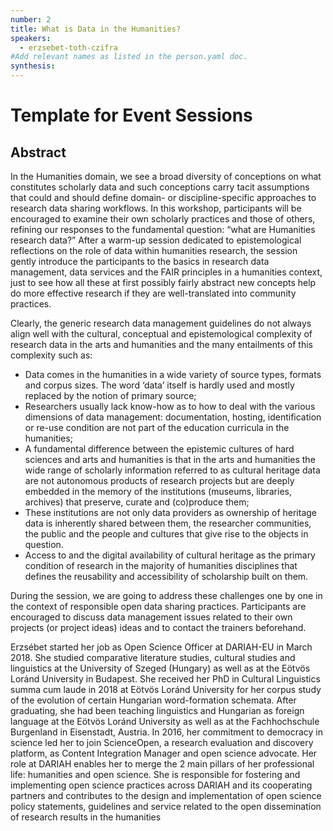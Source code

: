 ```yaml
---
number: 2
title: What is Data in the Humanities?
speakers:
  - erzsebet-toth-czifra
#Add relevant names as listed in the person.yaml doc.
synthesis:
---
```


# Template for Event Sessions

## Abstract

In the Humanities domain, we see a broad diversity of conceptions on what
constitutes scholarly data and such conceptions carry tacit assumptions that
could and should define domain- or discipline-specific approaches to research
data sharing workflows. In this workshop, participants will be encouraged to
examine their own scholarly practices and those of others, refining our
responses to the fundamental question: “what are Humanities research data?”
After a warm-up session dedicated to epistemological reflections on the role of
data within humanities research, the session gently introduce the participants
to the basics in research data management, data services and the FAIR principles
in a humanities context, just to see how all these at first possibly fairly
abstract new concepts help do more effective research if they are
well-translated into community practices.

Clearly, the generic research data management guidelines do not always align
well with the cultural, conceptual and epistemological complexity of research
data in the arts and humanities and the many entailments of this complexity such
as:

- Data comes in the humanities in a wide variety of source types, formats and
  corpus sizes. The word ‘data’ itself is hardly used and mostly replaced by the
  notion of primary source;
- Researchers usually lack know-how as to how to deal with the various
  dimensions of data management: documentation, hosting, identification or
  re-use condition are not part of the education curricula in the humanities;
- A fundamental difference between the epistemic cultures of hard sciences and
  arts and humanities is that in the arts and humanities the wide range of
  scholarly information referred to as cultural heritage data are not autonomous
  products of research projects but are deeply embedded in the memory of the
  institutions (museums, libraries, archives) that preserve, curate and
  (co)produce them;
- These institutions are not only data providers as ownership of heritage data
  is inherently shared between them, the researcher communities, the public and
  the people and cultures that give rise to the objects in question.
- Access to and the digital availability of cultural heritage as the primary
  condition of research in the majority of humanities disciplines that defines
  the reusability and accessibility of scholarship built on them.

During the session, we are going to address these challenges one by one in the
context of responsible open data sharing practices. Participants are encouraged
to discuss data management issues related to their own projects (or project
ideas) ideas and to contact the trainers beforehand.

<Youtube
  id="Zqrkf7scGJA"
  caption="Erzsébet Tóth-Czifra - What is data in the humanities?"
/>

<Download download="docs/2.1 Toth-Czifra.pdf" />

<Speakers>

<Speaker speaker="erzsebet-toth-czifra">

Erzsébet started her job as Open Science Officer at DARIAH-EU in March 2018. She
studied comparative literature studies, cultural studies and linguistics at the
University of Szeged (Hungary) as well as at the Eötvös Loránd University in
Budapest. She received her PhD in Cultural Linguistics summa cum laude in 2018
at Eötvös Loránd University for her corpus study of the evolution of certain
Hungarian word-formation schemata. After graduating, she had been teaching
linguistics and Hungarian as foreign language at the Eötvös Loránd University as
well as at the Fachhochschule Burgenland in Eisenstadt, Austria. In 2016, her
commitment to democracy in science led her to join ScienceOpen, a research
evaluation and discovery platform, as Content Integration Manager and open
science advocate. Her role at DARIAH enables her to merge the 2 main pillars of
her professional life: humanities and open science. She is responsible for
fostering and implementing open science practices across DARIAH and its
cooperating partners and contributes to the design and implementation of open
science policy statements, guidelines and service related to the open
dissemination of research results in the humanities

</Speaker>

</Speakers>
